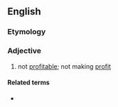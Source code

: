 ==English==

===Etymology===
{{prefix|non|profitable|lang=en}}

===Adjective===
{{en-adj|-}}

# not [[profitable]]; not making [[profit]]

====Related terms====
* {{l|en|nonprofitability}}